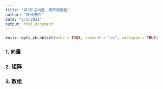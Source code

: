 ```yaml
---
title: "学习R之向量、矩阵和数组"
author: "数分进阶"
date: "3/1/2021"
output: html_document
---
```


```r
knitr::opts_chunk$set(echo = TRUE, comment = ">>", collapse = TRUE)
```

### 1. 向量


### 2. 矩阵


### 3. 数组
